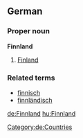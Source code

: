 == German ==
===Proper noun===
'''Finnland''' 

# [[Finland]]

===Related terms===
*[[finnisch]]
*[[finnländisch]]

[[Category:de:Countries]]

[[de:Finnland]]
[[hu:Finnland]]